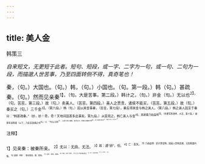 ```yaml
---
---
---
```

title: 美人金
---



韩策三

*自来短文，无更短于此者。短句、短段，或一字、二字为一句，或一句、二句为一段，而描邈人世苦事，乃至四面转侧不得，真奇笔也！*

秦，（句。）大国也。（句。）韩，（句。）小国也。（句。第一段。）韩（句。）甚疏秦。（句。）然而见亲秦<sup>1】，（句。大是苦事。第二段。）韩计之，（句。）非金（句。）无以也<sup>2】，（句。苦苦，第三段。）故（句。）卖美人。（苦苦，第四段。）美人之贾贵，诸侯不能买，（苦苦，第五段。）故（旬。）秦买之（句。）三千金<sup>3】。（第六段。）韩（句。）因以其金事秦，（苦苦，第七段）。秦反得其金与韩之美人。（第八段。）韩之美人因言于秦曰：“韩甚疏秦。”（妙，妙！奇，奇！天地间固甚多此事矣。第九段。）从是观之，韩亡美人与金<sup>4】，其疏秦乃始益明<sup>5】。（务要写到透骨，大苦，第十段。）故客有说韩者（以下，乃反复鼓擿之也<sup>6】。）曰：“不如止淫用<sup>7】，以是为金以事秦，是金必行，而韩之疏秦不明<sup>8】。美人知内行者也<sup>9】！故善为计者，不见内行<sup>10】。”

<sup>注释】

<sup>1】见亲秦：被秦所亲。
<sup>2】无以：无由、无法。
<sup>3】故：通“顾”，但。
<sup>4】亡：丢失。
<sup>5】乃始益明：却才更显明。因美人怨韩卖她，又知韩国内情。
<sup>6】鼓擿（tí剔）：煽动揭发。摘：揭发。
<sup>7】淫用：滥用，奢侈。
<sup>8】不明：应作“亦明”。“不”与“亦”字形相似而误。
<sup>9】内行：指国中隐事。
<sup>10】见（xiàn现）：显示。